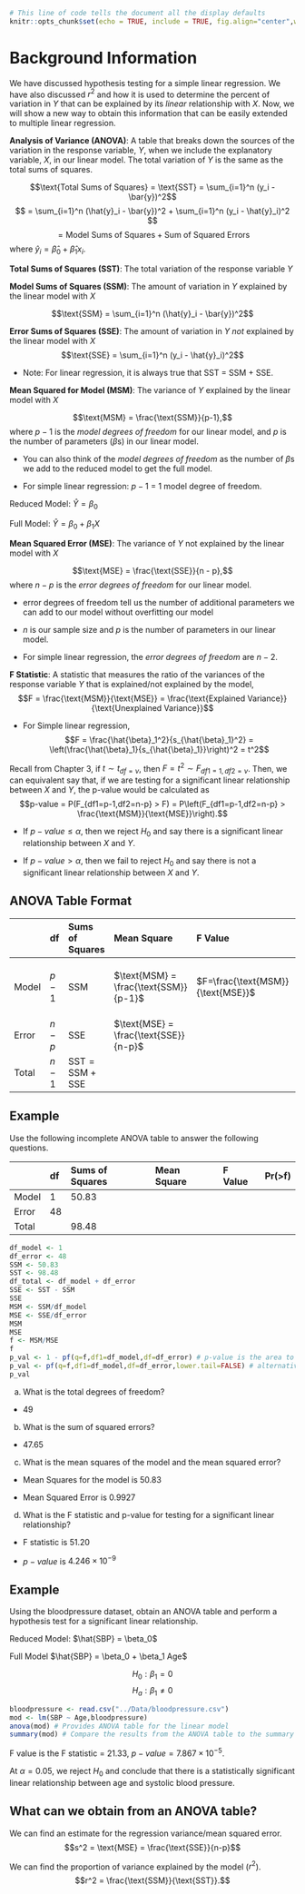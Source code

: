 

```{r setup, include = FALSE}
# This line of code tells the document all the display defaults
knitr::opts_chunk$set(echo = TRUE, include = TRUE, fig.align="center",warnings = FALSE,fig.width = 5,fig.height=3)
```

# Background Information

We have discussed hypothesis testing for a simple linear regression.  We have also discussed $r^2$ and how it is used to determine the percent of variation in $Y$ that can be explained by its *linear* relationship with $X$.  Now, we will show a new way to obtain this information that can be easily extended to multiple linear regression.

**Analysis of Variance (ANOVA)**: A table that breaks down the sources of the variation in the response variable, $Y$, when we include the explanatory variable, $X$, in our linear model.  The total variation of $Y$ is the same as the total sums of squares.

$$\text{Total Sums of Squares} = \text{SST} = \sum_{i=1}^n (y_i - \bar{y})^2$$ $$ = \sum_{i=1}^n (\hat{y}_i - \bar{y})^2 + \sum_{i=1}^n (y_i - \hat{y}_i)^2 $$ $$ = \text{Model Sums of Squares} + \text{Sum of Squared Errors}$$
where $\hat{y}_i = \hat{\beta}_0 + \hat{\beta}_1x_i$.

**Total Sums of Squares (SST)**:  The total variation of the response variable $Y$

**Model Sums of Squares (SSM)**:  The amount of variation in $Y$ explained by the linear model with $X$

$$\text{SSM} = \sum_{i=1}^n (\hat{y}_i - \bar{y})^2$$

**Error Sums of Squares (SSE)**:  The amount of variation in $Y$ *not* explained by the linear model with $X$
$$\text{SSE} = \sum_{i=1}^n (y_i - \hat{y}_i)^2$$

- Note: For linear regression, it is always true that SST = SSM + SSE.

**Mean Squared for Model (MSM)**:  The variance of $Y$ explained by the linear model with $X$

$$\text{MSM} = \frac{\text{SSM}}{p-1},$$
where $p - 1$ is the *model degrees of freedom* for our linear model, and $p$ is the number of parameters ($\beta$s) in our linear model.

- You can also think of the *model degrees of freedom* as the number of $\beta$s we add to the reduced model to get the full model.

- For simple linear regression: $p - 1$ = 1 model degree of freedom.

Reduced Model: $\hat{Y} = \beta_0$

Full Model: $\hat{Y} = \beta_0 + \beta_1 X$

**Mean Squared Error (MSE)**:  The variance of $Y$ not explained by the linear model with $X$

$$\text{MSE} = \frac{\text{SSE}}{n - p},$$
where $n - p$ is the *error degrees of freedom* for our linear model.

- error degrees of freedom tell us the number of additional parameters we can add to our model without overfitting our model

- $n$ is our sample size and $p$ is the number of parameters in our linear model.

- For simple linear regression, the *error degrees of freedom* are $n-2$.

**F Statistic**: A statistic that measures the ratio of the variances of the response variable $Y$ that is explained/not explained by the model, $$F = \frac{\text{MSM}}{\text{MSE}} = \frac{\text{Explained Variance}}{\text{Unexplained Variance}}$$

- For Simple linear regression, $$F = \frac{\hat{\beta}_1^2}{s_{\hat{\beta}_1}^2} = \left(\frac{\hat{\beta}_1}{s_{\hat{\beta}_1}}\right)^2 = t^2$$

Recall from Chapter 3, if $t \sim t_{df=\nu}$, then $F = t^2 \sim F_{df1=1,df2=\nu}$.  Then, we can equivalent say that, if we are testing for a significant linear relationship between $X$ and $Y$, the p-value would be calculated as $$p-value = P(F_{df1=p-1,df2=n-p} > F) = P\left(F_{df1=p-1,df2=n-p} > \frac{\text{MSM}}{\text{MSE}}\right).$$

- If $p-value \leq \alpha$, then we reject $H_0$ and say there is a significant linear relationship between $X$ and $Y$.

- If $p-value > \alpha$, then we fail to reject $H_0$ and say there is not a significant linear relationship between $X$ and $Y$.

## ANOVA Table Format

|     |df    |Sums of Squares  |Mean Square  |F Value  |Pr(>f)   |
|-----|:-----|:----------------|:------------|:--------|:--------|
|Model|$p-1$ | $\text{SSM}$             | $\text{MSM} = \frac{\text{SSM}}{p-1}$| $F=\frac{\text{MSM}}{\text{MSE}}$ | $P(F_{df1=p-1,df2=n-p} > F)$ |
|Error|$n-p$ | $\text{SSE}$              | $\text{MSE} = \frac{\text{SSE}}{n-p}$|         |         |
|Total|$n-1$ | $\text{SST} = \text{SSM} + \text{SSE}$ |             |         |         |   

## Example

Use the following incomplete ANOVA table to answer the following questions.

|     |df    |Sums of Squares  |Mean Square  |F Value  |Pr(>f)   |
|-----|:-----|:----------------|:------------|:--------|:--------|
|Model|1 | 50.83             | |  |  |
|Error|48|  | |         |         |
|Total| | 98.48 |             |         |         |   

```{r}
df_model <- 1
df_error <- 48
SSM <- 50.83
SST <- 98.48
df_total <- df_model + df_error
SSE <- SST - SSM
SSE
MSM <- SSM/df_model
MSE <- SSE/df_error
MSM
MSE
f <- MSM/MSE
f
p_val <- 1 - pf(q=f,df1=df_model,df=df_error) # p-value is the area to the right of the f statistic
p_val <- pf(q=f,df1=df_model,df=df_error,lower.tail=FALSE) # alternative way to calculate the p-value
p_val
```

a. What is the total degrees of freedom?

- 49

b. What is the sum of squared errors?

- 47.65

c. What is the mean squares of the model and the mean squared error?

- Mean Squares for the model is 50.83

- Mean Squared Error is 0.9927

d. What is the F statistic and p-value for testing for a significant linear relationship?

- F statistic is 51.20

- $p-value$ is $4.246 \times 10^{-9}$

## Example

Using the bloodpressure dataset, obtain an ANOVA table and perform a hypothesis test for a significant linear relationship.

Reduced Model: $\hat{SBP} = \beta_0$

Full Model $\hat{SBP} = \beta_0 + \beta_1 Age$

$$H_0: \beta_1 = 0$$
$$H_a: \beta_1 \neq 0$$

```{r}
bloodpressure <- read.csv("../Data/bloodpressure.csv")
mod <- lm(SBP ~ Age,bloodpressure)
anova(mod) # Provides ANOVA table for the linear model
summary(mod) # Compare the results from the ANOVA table to the summary table
```
F value is the F statistic = 21.33, $p-value = 7.867 \times 10^{-5}$.

At $\alpha = 0.05$, we reject $H_0$ and conclude that there is a statistically significant linear relationship between age and systolic blood pressure.

## What can we obtain from an ANOVA table?

We can find an estimate for the regression variance/mean squared error.  $$s^2 = \text{MSE} = \frac{\text{SSE}}{n-p}$$

We can find the proportion of variance explained by the model ($r^2$).
$$r^2 = \frac{\text{SSM}}{\text{SST}}.$$

